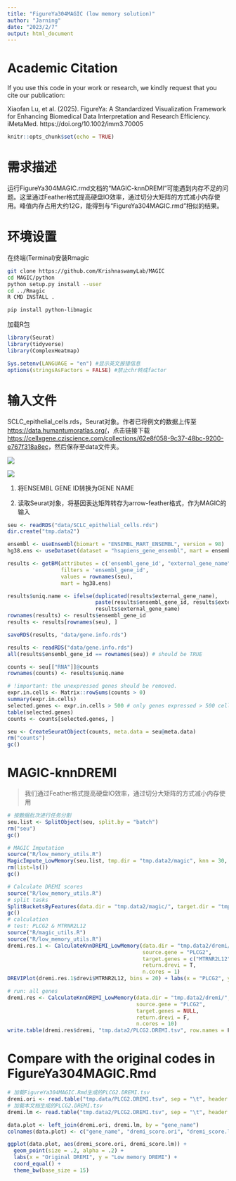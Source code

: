 ```yaml
---
title: "FigureYa304MAGIC (low memory solution)"
author: "Jarning"
date: "2023/2/7"
output: html_document
---
```


# Academic Citation
If you use this code in your work or research, we kindly request that you cite our publication:

Xiaofan Lu, et al. (2025). FigureYa: A Standardized Visualization Framework for Enhancing Biomedical Data Interpretation and Research Efficiency. iMetaMed. https://doi.org/10.1002/imm3.70005

```r
knitr::opts_chunk$set(echo = TRUE)
```

# 需求描述

运行FigureYa304MAGIC.rmd文档的“MAGIC-knnDREMI”可能遇到内存不足的问题。这里通过Feather格式提高硬盘IO效率，通过切分大矩阵的方式减小内存使用。峰值内存占用大约12G，能得到与“FigureYa304MAGIC.rmd”相似的结果。

# 环境设置

在终端(Terminal)安装Rmagic

```bash
git clone https://github.com/KrishnaswamyLab/MAGIC
cd MAGIC/python
python setup.py install --user
cd ../Rmagic
R CMD INSTALL .

pip install python-libmagic
```

加载R包

```r
library(Seurat)
library(tidyverse)
library(ComplexHeatmap)

Sys.setenv(LANGUAGE = "en") #显示英文报错信息
options(stringsAsFactors = FALSE) #禁止chr转成factor
```

# 输入文件

SCLC_epithelial_cells.rds，Seurat对象。作者已将例文的数据上传至<https://data.humantumoratlas.org/>，点击链接下载<https://cellxgene.cziscience.com/collections/62e8f058-9c37-48bc-9200-e767f318a8ec>，然后保存至data文件夹。

![](download1.png)

![](download2.png)

1. 将ENSEMBL GENE ID转换为GENE NAME

2. 读取Seurat对象，将基因表达矩阵转存为arrow-feather格式，作为MAGIC的输入

```r
seu <- readRDS("data/SCLC_epithelial_cells.rds")
dir.create("tmp.data2")
```

```r
ensembl <- useEnsembl(biomart = "ENSEMBL_MART_ENSEMBL", version = 98)
hg38.ens <- useDataset(dataset = "hsapiens_gene_ensembl", mart = ensembl, verbose = 98)

results <- getBM(attributes = c('ensembl_gene_id', "external_gene_name", 'gene_biotype', 'chromosome_name'),
                 filters = 'ensembl_gene_id',
                 values = rownames(seu), 
                 mart = hg38.ens)

results$uniq.name <- ifelse(duplicated(results$external_gene_name), 
                            paste(results$ensembl_gene_id, results$external_gene_name, sep = "-"),
                            results$external_gene_name)
rownames(results) <- results$ensembl_gene_id
results <- results[rownames(seu), ]

saveRDS(results, "data/gene.info.rds")
```

```r
results <- readRDS("data/gene.info.rds")
all(results$ensembl_gene_id == rownames(seu)) # should be TRUE

counts <- seu[["RNA"]]@counts
rownames(counts) <- results$uniq.name

# !important: the unexpressed genes should be removed.
expr.in.cells <- Matrix::rowSums(counts > 0)
summary(expr.in.cells)
selected.genes <- expr.in.cells > 500 # only genes expressed > 500 cells were kept.
table(selected.genes)
counts <- counts[selected.genes, ]

seu <- CreateSeuratObject(counts, meta.data = seu@meta.data)
rm("counts")
gc()
```

# MAGIC-knnDREMI

> 我们通过Feather格式提高硬盘IO效率，通过切分大矩阵的方式减小内存使用

```r
# 按数据批次进行任务分割
seu.list <- SplitObject(seu, split.by = "batch")
rm("seu")
gc()

# MAGIC Imputation
source("R/low_memory_utils.R")
MagicImpute_LowMemory(seu.list, tmp.dir = "tmp.data2/magic", knn = 30, t = 3, npca = 56, n.jobs = 4)
rm(list=ls())
gc()

# Calculate DREMI scores
source("R/low_memory_utils.R")
# split tasks
SplitBucketsByFeatures(data.dir = "tmp.data2/magic/", target.dir = "tmp.data2/dremi", n.buckets = 20) # 将矩阵按照基因分割为20个子矩阵
gc()
# calculation
# test: PLCG2 & MTRNR2L12
source("R/magic_utils.R")
source("R/low_memory_utils.R")
dremi.res.1 <- CalculateKnnDREMI_LowMemory(data.dir = "tmp.data2/dremi/", 
                                           source.gene = "PLCG2", 
                                           target.genes = c("MTRNR2L12", "EXD3"), 
                                           return.drevi = T,
                                           n.cores = 1)
DREVIPlot(dremi.res.1$drevi$MTRNR2L12, bins = 20) + labs(x = "PLCG2", y = "MTRNR2L12")

# run: all genes
dremi.res <- CalculateKnnDREMI_LowMemory(data.dir = "tmp.data2/dremi/", 
                                         source.gene = "PLCG2", 
                                         target.genes = NULL, 
                                         return.drevi = F,
                                         n.cores = 10)
write.table(dremi.res$dremi, "tmp.data2/PLCG2.DREMI.tsv", row.names = F, sep = "\t", quote = F)
```

# Compare with the original codes in FigureYa304MAGIC.Rmd

```r
# 加载FigureYa304MAGIC.Rmd生成的PLCG2.DREMI.tsv
dremi.ori <- read.table("tmp.data/PLCG2.DREMI.tsv", sep = "\t", header = T)
# 加载本文档生成的PLCG2.DREMI.tsv
dremi.lm <- read.table("tmp.data2/PLCG2.DREMI.tsv", sep = "\t", header = T)

data.plot <- left_join(dremi.ori, dremi.lm, by = "gene_name")
colnames(data.plot) <- c("gene_name", "dremi_score.ori", "dremi_score.lm")

ggplot(data.plot, aes(dremi_score.ori, dremi_score.lm)) + 
  geom_point(size = .2, alpha = .2) + 
  labs(x = "Original DREMI", y = "Low memory DREMI") + 
  coord_equal() + 
  theme_bw(base_size = 15)
```
